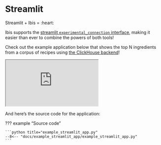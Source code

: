 # Streamlit

Streamlit + Ibis = :heart:

Ibis supports the [streamlit `experimental_connection` interface](https://blog.streamlit.io/introducing-st-experimental_connection/), making it easier than ever to combine the powers of both tools!

Check out the example application below that shows the top N ingredients from a corpus of recipes using [the ClickHouse backend](../backends/clickhouse.md)!

<div class="streamlit-app">
  <iframe class="streamlit-app-inner" src="https://ibis-example.streamlit.app/?embedded=true"></iframe>
</div>

And here's the source code for the application:

??? example "Source code"

    ```python title="example_streamlit_app.py"
    --8<-- "docs/example_streamlit_app/example_streamlit_app.py"
    ```
